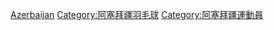 [[Category:各國羽毛球運動員|Azerbaijan]]
[[Category:阿塞拜疆羽毛球|Category:阿塞拜疆羽毛球]]
[[Category:阿塞拜疆運動員|Category:阿塞拜疆運動員]]